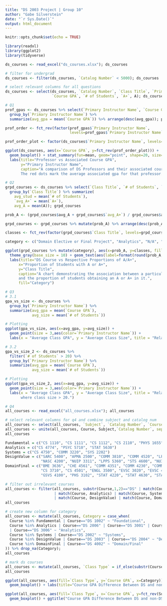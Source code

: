 ---
title: "DS 2003 Project | Group 10"
author: "Gabe Silverstein"
date: "`r Sys.Date()`"
output: html_document
---

```{r setup, include=FALSE}
knitr::opts_chunk$set(echo = TRUE)
```

```{r}
library(readxl)
library(ggplot2)
library(tidyverse)
```

```{r}
ds_courses <- read_excel("ds_courses.xlsx"); ds_courses
```

```{r}
# filter for undergrad
ds_courses <- filter(ds_courses, `Catalog Number` < 5000); ds_courses 
```

```{r}
# select relevant columns for all questions
ds_courses <- select(ds_courses, `Catalog Number`, `Class Title`, `Primary Instructor Name`, 
                     `Course GPA`, `# of Students`, `A+`, A); ds_courses
```


```{r}
# Q1
prof_gpas <- ds_courses %>% select(`Primary Instructor Name`, `Course GPA`) %>%     
  group_by(`Primary Instructor Name`) %>%
  summarize(avg_gpa = mean(`Course GPA`)) %>% arrange(desc(avg_gpa)); prof_gpas

prof_order <- fct_rev(factor(prof_gpas$`Primary Instructor Name`, 
                             levels=prof_gpas$`Primary Instructor Name`)); prof_order

prof_order_plot <- factor(ds_courses$`Primary Instructor Name`, levels=prof_order)

ggplot(ds_courses, aes(x=`Course GPA`, y=fct_rev(prof_order_plot))) + 
  geom_boxplot() + stat_summary(fun=mean, geom="point", shape=20, size=2, color="red") + 
  labs(title="Professor vs Associated Course GPA",
       y="Primary Instructor Name",
       caption="A comparison of DS Professors and their associated course gpa in the past 3 years.
       The red dots mark the average associated gpa for that professor.")

```


```{r}
# Q2
grpd_courses <- ds_courses %>% select(`Class Title`, `# of Students`, `A+`, A) %>% 
  group_by(`Class Title`) %>% summarize(
    avg_stud = mean(`# of Students`), 
    `avg_A+` = mean(`A+`),
    avg_A = mean(A)); grpd_courses

prob_A <- (grpd_courses$avg_A + grpd_courses$`avg_A+`) / grpd_courses$avg_stud; prob_A

grpd_courses <- grpd_courses %>% mutate(prob_A) %>% arrange(desc(prob_A)); grpd_courses

classes <- fct_rev(factor(grpd_courses$`Class Title`, levels=grpd_courses$`Class Title`))

category <- c("Domain Elective or Final Project", "Analytics", "N/A", "Foundational Programming", "Systems", "Data Design or Value", "N/A", "Analytics", "Data Design or Value")

ggplot(grpd_courses %>% mutate(category), aes(x=prob_A, y=classes, fill=category)) + geom_col() + xlim(0, 1) +
  theme_gray(base_size = 10) + geom_text(aes(label=format(round(prob_A, 2), nsmall = 2)), hjust=1.2) +
  labs(title="DS Course vs Respective Proportions of A/A+",
      x="Proportion of Students with A or A+",
      y="Class Title",
      caption="A chart demonstrating the association between a particular undergraduate DS course
      and the proportion of students obtaining an A or A+ in it.",
      fill="Category")

```


```{r}
# Q3
# 3.1
gpa_vs_size <- ds_courses %>%
  group_by(`Primary Instructor Name`) %>%
  summarize(avg_gpa = mean(`Course GPA`),
            avg_size = mean(`# of Students`))

# Plotting
ggplot(gpa_vs_size, aes(x=avg_gpa, y=avg_size)) +
  geom_point(size = 3,aes(color=`Primary Instructor Name`)) +
  labs(x = "Average Class GPA", y = "Average Class Size", title = "Relationship between Average Class GPA and Average Class Size by Instructor", caption="A plot demonstrating the correlation between the average size and average GPA of a course, across different instructors.")
```
```{r}
# 3.2
gpa_vs_size_2 <- ds_courses %>%
  filter(`# of Students` > 20) %>%
  group_by(`Primary Instructor Name`) %>%
  summarize(avg_gpa = mean(`Course GPA`),
            avg_size = mean(`# of Students`))

# Plotting
ggplot(gpa_vs_size_2, aes(x=avg_gpa, y=avg_size)) +
  geom_point(size = 3,aes(color=`Primary Instructor Name`)) +
  labs(x = "Average Class GPA", y = "Average Class Size", title = "Relationship between Average Class GPA and Average Class Size by Instructor", caption="A plot demonstrating the correlation between the average size and average GPA of a course, across different instructors, 
       where class size > 20.")
```


```{r}
# Q4
all_courses <- read_excel("all_courses.xlsx"); all_courses
```

```{r}
# select relevant columns for q4 and combine subject and catalog num
all_courses <- select(all_courses, `Subject`, `Catalog Number`, `Course GPA`); 
all_courses <- unite(all_courses, Course, Subject,`Catalog Number`, sep=" ", remove=FALSE)
all_courses
```

```{r}
Fundamental = c("CS 1110", "CS 1111", "CS 1112", "CS 2110", "PHYS 1655", "CS 1113")
Analytics = c("CS 4774", "PSYC 5710", "STAT 5630")
Systems = c("CS 4750", "COMM 3220", "SYS 2202")
DesignValue = c("SARC 5400", "APMA 2500", "COMM 3810", "COMM 4520", "LPPP 4210", 
                "NASC 4200", "NUIP 3311", "LPPS 5360", "STS 4600", "NUIP 4311")
DomainFinal = c("BME 3636", "CHE 4561", "COMM 4351", "COMM 4230", "COMM 4520", "COMM 4522",
                "CS 3710", "CS 4501", "ENGL 3500", "EVSC 3020", "EVSC 4080", "EVSC 5040",
                "GSVS 4100", "PHS 3102", "STAT 4220", "STAT 4630", "STAT 4800", "STAT 4996")
```

```{r}
# filter out irrelevant courses
all_courses <- filter(all_courses, substr(Course,1,2)=="DS" | match(Course, Fundamental)
                      | match(Course, Analytics) | match(Course, Systems)
                      | match(Course, DesignValue) | match(Course, DomainFinal))
all_courses
```

```{r}
# create new column for category
all_courses <- mutate(all_courses, Category = case_when(
  Course %in% Fundamental | Course=="DS 1002" ~ "Foundational",
  Course %in% Analytics | Course=="DS 2006" | Course=="DS 3001" | Course=="DS 3005"
  | Course=="DS 3006" ~ "Analytics",
  Course %in% Systems | Course=="DS 2002" ~ "Systems",
  Course %in% DesignValue | Course=="DS 2003" | Course=="DS 2004" ~ "Design/Value",
  Course %in% DomainFinal | Course=="DS 4002" ~ "Domain/Final"
)) %>% drop_na(Category);
all_courses
```

```{r}
# mark ds courses
all_courses <- mutate(all_courses, `Class Type` = if_else(substr(Course,1,2)=="DS", "DS Class", "Non-DS Class"))
all_courses
```

```{r}
ggplot(all_courses, aes(fill=`Class Type`, y=`Course GPA`, x=Category)) + 
  geom_boxplot() + labs(title="Course GPA Difference Between DS and non-DS Courses \nGrouped By Requirement Categories", caption="A box plot demonstrating the difference in grade distribution for DS and equivalent\n non-DS classes for each requirement category")
```

```{r}
ggplot(all_courses, aes(fill=`Class Type`, x=`Course GPA`, y=fct_rev(Subject))) + 
  geom_boxplot() + ggtitle("Course GPA Difference Between DS and non-DS Courses \nGrouped By Course Subjects") + labs(caption="A box plot demonstrating the difference in grade distribution for DS and equivalent \nnon-DS for each subject") + ylab("Subject")
```